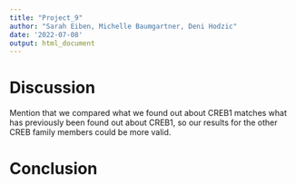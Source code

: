 ---
title: "Project_9"
author: "Sarah Eiben, Michelle Baumgartner, Deni Hodzic"
date: '2022-07-08'
output: html_document
---

# Discussion

Mention that we compared what we found out about CREB1 matches what has previously been found out about CREB1, so our results for the other CREB family members could be more valid.


# Conclusion
